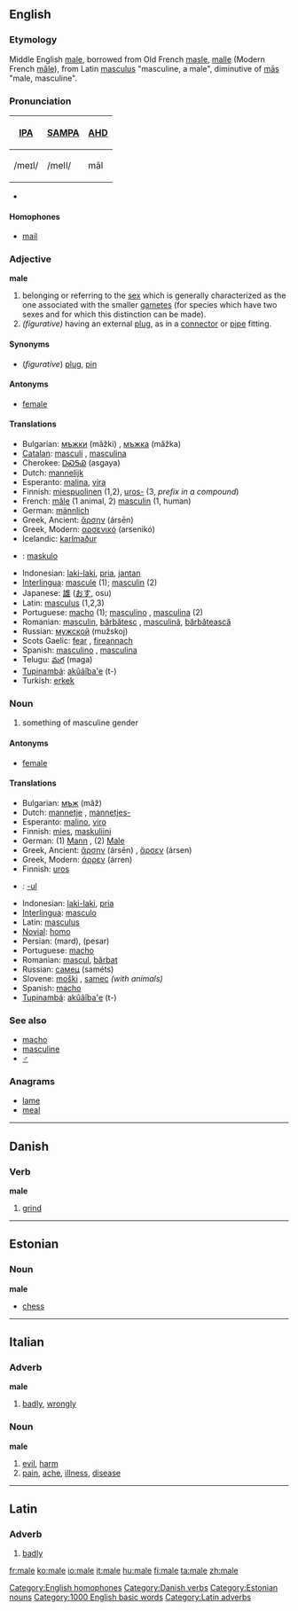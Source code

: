 {{see2|Malé|mâle}}
==English==

===Etymology===
Middle English [[male]], borrowed from Old French [[masle]], [[malle]] (Modern French [[mâle]]), from Latin [[masculus]] "masculine, a male", diminutive of [[mas|mās]] "male, masculine".

===Pronunciation===
{| border=1 cellpadding=5
! [[w:IPA|IPA]] !! [[w:SAMPA|SAMPA]] !! [[AHD]]
|-
| /meɪl/ || /meIl/ || māl
|}

*{{audio|en-us-male.ogg|Audio (US)}}

====Homophones====
*[[mail]]
[[Category:English homophones]]

===Adjective===
'''male''' {{notcomp}}

#belonging or referring to the [[sex]] which is generally characterized as the one associated with the smaller [[gamete]]s (for species which have two sexes and for which this distinction can be made).
#''(figurative)'' having an external [[plug]], as in a [[connector]] or [[pipe]] fitting.

====Synonyms====
* (''figurative'') [[plug]], [[pin]]

====Antonyms====
*[[female]]

====Translations====
{{top}}
*Bulgarian: [[мъжки]] (mǎžki) {{m}}, [[мъжка]] (mǎžka) {{f}}
*[[Catalan]]: [[masculí]] {{m}}, [[masculina]] {{f}}
*Cherokee: [[ᎠᏍᎦᏯ]] (asgaya)
*Dutch: [[mannelijk]]
*Esperanto: [[malina]], [[vira]]
*Finnish: [[miespuolinen]] (1,2), [[uros|uros-]] (3, ''prefix in a compound'')
*French: [[mâle]] (1 animal, 2) [[masculin]] (1, human)
*German: [[männlich]]
*Greek, Ancient: [[ἄρσην]] (ársēn)
*Greek, Modern: [[αρσενικό]] (arsenikó)
*Icelandic: [[karlmaður]]
*{{io}}: [[maskulo]]
{{mid}}
*Indonesian: [[laki-laki]], [[pria]], [[jantan]]
*[[Interlingua]]: [[mascule]] (1); [[masculin]] (2)
*Japanese: [[雄]] ([[おす]], osu)
*Latin: [[masculus]] (1,2,3)
*Portuguese: [[macho]] {{m}} (1); [[masculino]] {{m}}, [[masculina]] {{f}} (2)
*Romanian: [[masculin]], [[bărbătesc]] {{m}}, [[masculină]], [[bărbătească]] {{f}}
*Russian: [[мужской]] (mužskoj)
*Scots Gaelic: [[fear#Scots Gaelic|fear]] {{m}}, [[fireannach]] {{m}}
*Spanish: [[masculino]] {{m}}, [[masculina]] {{f}}
*Telugu: [[మగ]] (maga)
*[[Tupinambá]]: [[akûãîba'e]] (t-)
*Turkish: [[erkek]]
{{bottom}}

===Noun===
{{en-noun-reg}}

#something of masculine gender

====Antonyms====
*[[female]]

====Translations====
{{top}}
*Bulgarian: [[мъж]] (mǎž) {{m}}
*Dutch: [[mannetje]] {{n}}, [[mannetjes-]]
*Esperanto: [[malino]], [[viro]]
*Finnish: [[mies]], [[maskuliini]]
*German: (1) [[Mann]] {{m}}, (2) [[Male]]
*Greek, Ancient: [[ἄρσην]] (ársēn) {{m}}, [[ἄρσεν]] (ársen) {{n}}
*Greek, Modern: [[άρρεν]] (árren)
*Finnish: [[uros]]
*{{io}}: [[-ul]]
{{mid}}
*Indonesian: [[laki-laki]], [[pria]]
*[[Interlingua]]: [[masculo]]
*Latin: [[masculus]]
*[[Novial]]: [[homo]]
*Persian: {{FAchar|[[مرد]]}} (mard), {{FAchar|[[پسر]]}} (pesar)
*Portuguese: [[macho]] {{m}}
*Romanian: [[mascul]], [[bărbat]]
*Russian: [[самец]] (saméts) {{m}}
*Slovene: [[moški]] {{m}}, [[samec]] {{m}} ''(with animals)''
*Spanish: [[macho]] {{m}}
*[[Tupinambá]]: [[akûãîba'e]] (t-)
{{bottom}}

===See also===
*[[macho]]
*[[masculine]]
*[[♂]]

===Anagrams===
*[[lame]]
*[[meal]]


----

==Danish==

===Verb===
'''male'''

#[[grind]]

[[Category:Danish verbs]]


----

==Estonian==
===Noun===
'''male'''
* [[chess]]

[[Category:Estonian nouns]]


----

==Italian==
===Adverb===
'''male'''
# [[badly]], [[wrongly]]
===Noun===
'''male''' {{m}}
# [[evil]], [[harm]]
# [[pain]], [[ache]], [[illness]], [[disease]]


----

==Latin==
===Adverb===
{{la-ad|male|peius|pessim&#275;}}
#[[badly]]

[[Category:1000 English basic words]]
[[Category:Latin adverbs]]

[[fr:male]]
[[ko:male]]
[[io:male]]
[[it:male]]
[[hu:male]]
[[fi:male]]
[[ta:male]]
[[zh:male]]